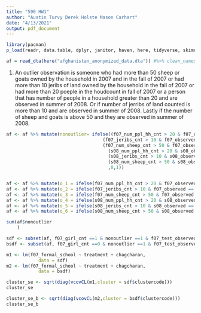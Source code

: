 ---
title: "590 HW1"
author: "Austin Turvy Derek Holste Mason Carhart"
date: "4/13/2021"
output: pdf_document
---



```{r}

library(pacman)
p_load(readr, data.table, dplyr, janitor, haven, here, tidyverse, skimr, lfe, sandhich, tidyverse, lmtest)


```



```{r}

af = read_dta(here("afghanistan_anonymized_data.dta")) #%>% clean_names()

```

1.
An outlier observation is someone who had more than 50 sheep or goats owned by the household in 2007 and in the fall of 2007 or had more than 10 jeribs of land owned by the household in the fall of 2007 or had more than 20 poeple in the houdcount in fall of 2007  or a person that has number of people in a household greater than 20 and are observed in summer of 2008. Or if number of jerribs of land counted is more than 10 and are observed in summer of 2008. Lastly if the number of sheep and goats is above 50 and they are observed in summer of 2008.


```{r, Derek try}
af <- af %>% mutate(nonoutlier= ifelse((f07_num_ppl_hh_cnt > 20 & f07_observed == 1) |
                                    (f07_jeribs_cnt > 10 & f07_observed == 1)|
                                    (f07_num_sheep_cnt > 50 & f07_observed == 1)|
                                      (s08_num_ppl_hh_cnt > 20 & s08_observed == 1)|
                                      (s08_jeribs_cnt > 10 & s08_observed == 1) |
                                      (s08_num_sheep_cnt > 50 & s08_observed == 1)
                                      ,0,1))


af <- af %>% mutate(o_1 = ifelse(f07_num_ppl_hh_cnt > 20 & f07_observed == 1,0,1))
af <- af %>% mutate(o_2 = ifelse(f07_jeribs_cnt > 10 & f07_observed == 1,0,1))
af <- af %>% mutate(o_3 = ifelse(f07_num_sheep_cnt > 50 & f07_observed == 1,0,1))
af <- af %>% mutate(o_4 = ifelse(s08_num_ppl_hh_cnt > 20 & s08_observed == 1,0,1))
af <- af %>% mutate(o_5 = ifelse(s08_jeribs_cnt > 10 & s08_observed == 1,0,1))
af <- af %>% mutate(o_6 = ifelse(s08_num_sheep_cnt > 50 & s08_observed == 1,0,1))

sum(af$nonoutlier
    )
```



```{r}
sdf <- subset(af, f07_girl_cnt ==1 & nonoutlier ==1 & f07_test_observed ==1)
bsdf <- subset(af, f07_girl_cnt ==0 & nonoutlier ==1 & f07_test_observed ==1)

m1 <- lm(f07_formal_school ~ treatment + chagcharan,
            data = sdf)
m2 <- lm(f07_formal_school ~ treatment + chagcharan,
            data = bsdf)

cluster_se <- sqrt(diag(vcovCL(m1,cluster = sdf$clustercode)))
cluster_se

cluster_se_b <- sqrt(diag(vcovCL(m2,cluster = bsdf$clustercode)))
cluster_se_b
```












